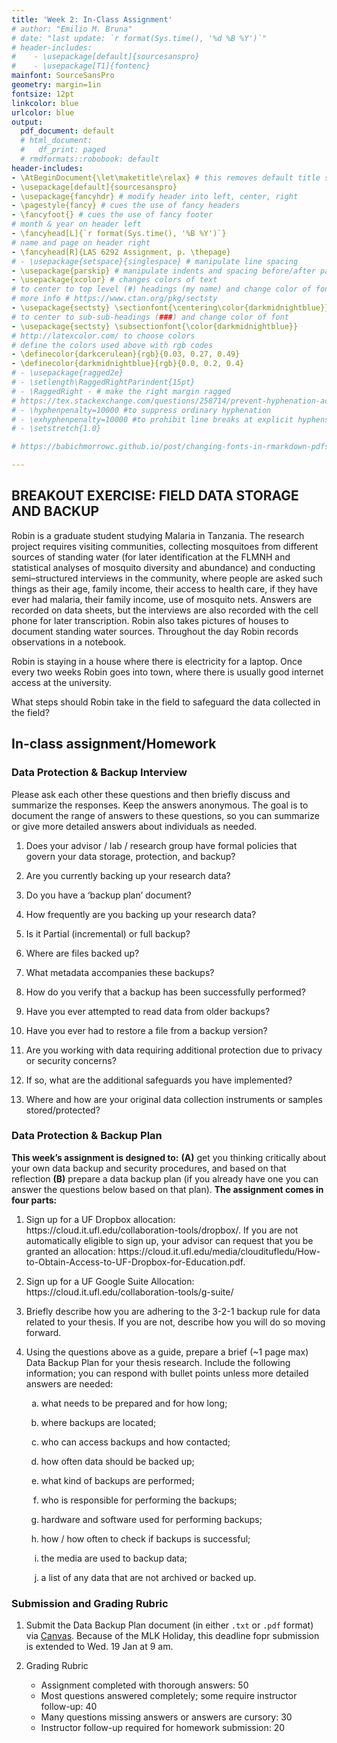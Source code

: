 ```yaml
---
title: 'Week 2: In-Class Assignment'
# author: "Emilio M. Bruna"
# date: "last update: `r format(Sys.time(), '%d %B %Y')`"
# header-includes:
#    - \usepackage[default]{sourcesanspro}
#    - \usepackage[T1]{fontenc}
mainfont: SourceSansPro
geometry: margin=1in
fontsize: 12pt
linkcolor: blue
urlcolor: blue
output:
  pdf_document: default
  # html_document:
  #   df_print: paged
  # rmdformats::robobook: default
header-includes:
- \AtBeginDocument{\let\maketitle\relax} # this removes default title section
- \usepackage[default]{sourcesanspro}
- \usepackage{fancyhdr} # modify header into left, center, right
- \pagestyle{fancy} # cues the use of fancy headers
- \fancyfoot{} # cues the use of fancy footer
# month & year on header left
- \fancyhead[L]{`r format(Sys.time(), '%B %Y')`} 
# name and page on header right
- \fancyhead[R]{LAS 6292 Assignment, p. \thepage} 
# - \usepackage{setspace}{singlespace} # manipulate line spacing 
- \usepackage{parskip} # manipulate indents and spacing before/after paragraphs 
- \usepackage{xcolor} # changes colors of text
# to center to top level (#) headings (my name) and change color of font
# more info # https://www.ctan.org/pkg/sectsty
- \usepackage{sectsty} \sectionfont{\centering\color{darkmidnightblue}}
# to center to sub-sub-headings (###) and change color of font
- \usepackage{sectsty} \subsectionfont{\color{darkmidnightblue}}
# http://latexcolor.com/ to choose colors
# define the colors used above with rgb codes
- \definecolor{darkcerulean}{rgb}{0.03, 0.27, 0.49}
- \definecolor{darkmidnightblue}{rgb}{0.0, 0.2, 0.4}
# - \usepackage{ragged2e}
# - \setlength\RaggedRightParindent{15pt}
# - \RaggedRight - # make the right margin ragged
# https://tex.stackexchange.com/questions/258714/prevent-hyphenation-across-lines-enforce-right-margin
# - \hyphenpenalty=10000 #to suppress ordinary hyphenation
# - \exhyphenpenalty=10000 #to prohibit line breaks at explicit hyphens.
# - \setstretch{1.0}

# https://babichmorrowc.github.io/post/changing-fonts-in-rmarkdown-pdfs/

---
```


<!-- Note: to rendr as pdf delete the \newline -->
<!-- # **LAS 6292 WEEK 2 ASSIGNMENT: Data Storage and Backup**  -->

## BREAKOUT EXERCISE: FIELD DATA STORAGE AND BACKUP

Robin is a graduate student studying Malaria in Tanzania. The research project requires visiting communities, collecting mosquitoes from different sources of standing water (for later identification at the FLMNH and statistical analyses of mosquito diversity and abundance) and conducting semi--structured interviews in the community, where people are asked such things as their age, family income, their access to health care, if they have ever had malaria, their family income, use of mosquito nets. Answers are recorded on data sheets, but the interviews are also recorded with the cell phone for later transcription. Robin also takes pictures of houses to document standing water sources. Throughout the day Robin records observations in a notebook.  

Robin is staying in a house where there is electricity for a laptop. Once every two weeks Robin goes into town, where there is usually good internet access at the university. 

What steps should Robin take in the field to safeguard the data collected in the field? 

## In-class assignment/Homework

###  Data Protection & Backup Interview

Please ask each other these questions and then briefly discuss and summarize the responses. Keep the answers anonymous. The goal is to document the range of answers to these questions, so you can summarize or give more detailed answers about individuals as needed.

1.	Does your advisor / lab / research group have formal policies that govern your data storage, protection, and backup?

2.	Are you currently backing up your research data?

3.	Do you have a ‘backup plan’ document?

4.	How frequently are you backing up your research data? 

5.	Is it Partial (incremental) or full backup? 

6.	Where are files backed up? 

7.	What metadata accompanies these backups? 

8.	How do you verify that a backup has been successfully performed? 

9.	Have you ever attempted to read data from older backups? 

10.	Have you ever had to restore a file from a backup version?

11.	Are you working with data requiring additional protection due to privacy or security concerns? 

12.	If so, what are the additional safeguards you have implemented?

13.	Where and how are your original data collection instruments or samples stored/protected?

###  Data Protection & Backup Plan 

**This week’s assignment is designed to:** **(A)** get you thinking critically about your own data backup and security procedures, and based on that reflection **(B)** prepare a data backup plan (if you already have one you can answer the questions below based on that plan).  **The assignment comes in four parts:**   

1. Sign up for a UF Dropbox allocation: https://cloud.it.ufl.edu/collaboration-tools/dropbox/. If you are not automatically eligible to sign up, your advisor can request that you be granted an allocation: https://cloud.it.ufl.edu/media/clouditufledu/How-to-Obtain-Access-to-UF-Dropbox-for-Education.pdf. 

2. Sign up for a UF Google Suite Allocation: https://cloud.it.ufl.edu/collaboration-tools/g-suite/   

3. Briefly describe how you are adhering to the 3-2-1 backup rule for data related to your thesis. If you are not, describe how you will do so moving forward.  

4.	Using the questions above as a guide, prepare a brief (~1 page max) Data Backup Plan for your thesis research. Include the following information; you can respond with bullet points unless more detailed answers are needed:   

    a.	what needs to be prepared and for how long;
  
    b.	where backups are located;  
    
    c.	who can access backups and how contacted;  
  
    d.	how often data should be backed up;  
    
    e.	what kind of backups are performed;  
  
    f.	who is responsible for performing the backups;  
  
    g.	hardware and software used for performing backups;  
  
    h.	how / how often to check if backups is successful;  
  
    i.	the media are used to backup data;  
  
    j.	a list of any data that are not archived or backed up.
  

### Submission and Grading Rubric

1) Submit the Data Backup Plan document (in either `.txt` or `.pdf` format) via [Canvas](https://elearning.ufl.edu/).  Because of the MLK Holiday, this deadline fopr submission is extended to Wed. 19 Jan at 9 am.

2) Grading Rubric 
    * Assignment completed with thorough answers: 50
    * Most questions answered completely; some require instructor follow-up: 40
    * Many questions missing answers or answers are cursory: 30
    * Instructor follow-up required for homework submission: 20
